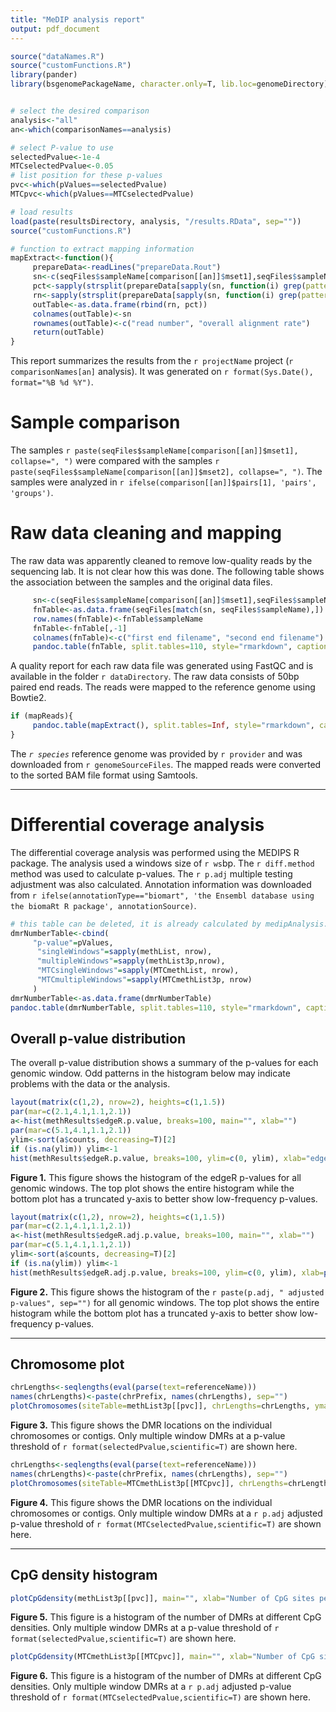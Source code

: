 ```yaml
---
title: "MeDIP analysis report"
output: pdf_document
---
```


<!-- Created by Daniel Beck on 7/9/2015 -->
<!-- Modified: -->
<!--      7/10/2015 Continued development -->



```r
source("dataNames.R")
source("customFunctions.R")
library(pander)
library(bsgenomePackageName, character.only=T, lib.loc=genomeDirectory)


# select the desired comparison
analysis<-"all"
an<-which(comparisonNames==analysis)

# select P-value to use
selectedPvalue<-1e-4
MTCselectedPvalue<-0.05
# list position for these p-values
pvc<-which(pValues==selectedPvalue)
MTCpvc<-which(pValues==MTCselectedPvalue)

# load results
load(paste(resultsDirectory, analysis, "/results.RData", sep=""))
source("customFunctions.R")

# function to extract mapping information
mapExtract<-function(){
     prepareData<-readLines("prepareData.Rout")
     sn<-c(seqFiles$sampleName[comparison[[an]]$mset1],seqFiles$sampleName[comparison[[an]]$mset2])
     pct<-sapply(strsplit(prepareData[sapply(sn, function(i) grep(pattern=paste("Running Bowtie2 on ", i, '\"', sep=""), x=prepareData))+15], split=" "), function(i) i[1])
     rn<-sapply(strsplit(prepareData[sapply(sn, function(i) grep(pattern=paste("Running Bowtie2 on ", i, '\"', sep=""), x=prepareData))+1], split=" "), function(i) i[1])
     outTable<-as.data.frame(rbind(rn, pct))
     colnames(outTable)<-sn
     rownames(outTable)<-c("read number", "overall alignment rate")
     return(outTable)
}

```

This report summarizes the results from the `r projectName` project (`r comparisonNames[an]` analysis). It was generated on `r format(Sys.Date(), format="%B %d %Y")`.

# Sample comparison
The samples `r paste(seqFiles$sampleName[comparison[[an]]$mset1], collapse=", ")` were compared with the samples `r paste(seqFiles$sampleName[comparison[[an]]$mset2], collapse=", ")`. The samples were analyzed in `r ifelse(comparison[[an]]$pairs[1], 'pairs', 'groups')`.

# Raw data cleaning and mapping
The raw data was apparently cleaned to remove low-quality reads by the sequencing lab. It is not clear how this was done. The following table shows the association between the samples and the original data files.

```r
     sn<-c(seqFiles$sampleName[comparison[[an]]$mset1],seqFiles$sampleName[comparison[[an]]$mset2])
     fnTable<-as.data.frame(seqFiles[match(sn, seqFiles$sampleName),])
     row.names(fnTable)<-fnTable$sampleName
     fnTable<-fnTable[,-1]
     colnames(fnTable)<-c("first end filename", "second end filename")
     pandoc.table(fnTable, split.tables=110, style="rmarkdown", caption="This table shows the association between the samples and the raw data files.")
```

A quality report for each raw data file was generated using FastQC and is available in the folder `r dataDirectory`. The raw data consists of 50bp paired end reads. The reads were mapped to the reference genome using Bowtie2.

```r
if (mapReads){
     pandoc.table(mapExtract(), split.tables=Inf, style="rmarkdown", caption='This table shows the number of reads present for each sample and the overall alignment rate calculated by bowtie2.')
}
```

The *`r species`* reference genome was provided by `r provider` and was downloaded from `r genomeSourceFiles`. The mapped reads were converted to the sorted BAM file format using Samtools.

******

# Differential coverage analysis
The differential coverage analysis was performed using the MEDIPS R package. The analysis used a windows size of `r ws`bp. The `r diff.method` method was used to calculate p-values. The `r p.adj` multiple testing adjustment was also calculated. Annotation information was downloaded from `r ifelse(annotationType=="biomart", 'the Ensembl database using the biomaRt R package', annotationSource)`.

```r
# this table can be deleted, it is already calculated by medipAnalysis.
dmrNumberTable<-cbind(
     "p-value"=pValues,
      "singleWindows"=sapply(methList, nrow),
      "multipleWindows"=sapply(methList3p,nrow),
      "MTCsingleWindows"=sapply(MTCmethList, nrow),
      "MTCmultipleWindows"=sapply(MTCmethList3p, nrow)
     )
dmrNumberTable<-as.data.frame(dmrNumberTable)
pandoc.table(dmrNumberTable, split.tables=110, style="rmarkdown", caption="This table shows the number of DMRs found using different p-value cutoff thresholds. The singleWindows and multipleWindows columns use the uncorrected p-value while the MTCsingleWindows and MTCmultipleWindows columns use a multiple testing adjusted p-value.")

```

## Overall p-value distribution
The overall p-value distribution shows a summary of the p-values for each genomic window. Odd patterns in the histogram below may indicate problems with the data or the analysis.

```r
layout(matrix(c(1,2), nrow=2), heights=c(1,1.5))
par(mar=c(2.1,4.1,1.1,2.1))
a<-hist(methResults$edgeR.p.value, breaks=100, main="", xlab="")
par(mar=c(5.1,4.1,1.1,2.1))
ylim<-sort(a$counts, decreasing=T)[2]
if (is.na(ylim)) ylim<-1
hist(methResults$edgeR.p.value, breaks=100, ylim=c(0, ylim), xlab="edgeR p-value", main="")
```

**Figure 1.** This figure shows the histogram of the edgeR p-values for all genomic windows. The top plot shows the entire histogram while the bottom plot has a truncated y-axis to better show low-frequency p-values.

```r
layout(matrix(c(1,2), nrow=2), heights=c(1,1.5))
par(mar=c(2.1,4.1,1.1,2.1))
a<-hist(methResults$edgeR.adj.p.value, breaks=100, main="", xlab="")
par(mar=c(5.1,4.1,1.1,2.1))
ylim<-sort(a$counts, decreasing=T)[2]
if (is.na(ylim)) ylim<-1
hist(methResults$edgeR.adj.p.value, breaks=100, ylim=c(0, ylim), xlab=paste(p.adj, " adjusted p-value", sep=""), main="")
```

**Figure 2.** This figure shows the histogram of the `r paste(p.adj, " adjusted p-values", sep="")` for all genomic windows. The top plot shows the entire histogram while the bottom plot has a truncated y-axis to better show low-frequency p-values.

******

## Chromosome plot

```r
chrLengths<-seqlengths(eval(parse(text=referenceName)))
names(chrLengths)<-paste(chrPrefix, names(chrLengths), sep="")
plotChromosomes(siteTable=methList3p[[pvc]], chrLengths=chrLengths, ymar=5)
```

**Figure 3.** This figure shows the DMR locations on the individual chromosomes or contigs. Only multiple window DMRs at a p-value threshold of `r format(selectedPvalue,scientific=T)` are shown here.

```r
chrLengths<-seqlengths(eval(parse(text=referenceName)))
names(chrLengths)<-paste(chrPrefix, names(chrLengths), sep="")
plotChromosomes(siteTable=MTCmethList3p[[MTCpvc]], chrLengths=chrLengths, ymar=5)
```

**Figure 4.** This figure shows the DMR locations on the individual chromosomes or contigs. Only multiple window DMRs at a `r p.adj` adjusted p-value threshold of `r format(MTCselectedPvalue,scientific=T)` are shown here.

******

## CpG density histogram

```r
plotCpGdensity(methList3p[[pvc]], main="", xlab="Number of CpG sites per 100bp", ylab="Number of differential DNA methylation regions")
```

**Figure 5.** This figure is a histogram of the number of DMRs at different CpG densities. Only multiple window DMRs at a p-value threshold of `r format(selectedPvalue,scientific=T)` are shown here.

```r
plotCpGdensity(MTCmethList3p[[MTCpvc]], main="", xlab="Number of CpG sites per 100bp", ylab="Number of differential DNA methylation regions")
```

**Figure 6.** This figure is a histogram of the number of DMRs at different CpG densities. Only multiple window DMRs at a `r p.adj` adjusted p-value threshold of `r format(MTCselectedPvalue,scientific=T)` are shown here.